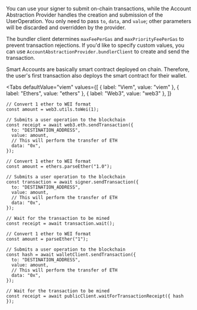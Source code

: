 
You can use your signer to submit on-chain transactions, while the Account Abstraction Provider
handles the creation and submission of the UserOperation. You only need to pass `to`, `data`, and
`value`; other parameters will be discarded and overridden by the provider.

The bundler client determines `maxFeePerGas` and `maxPriorityFeePerGas` to prevent transaction
rejections. If you'd like to specify custom values, you can use
`AccountAbstractionProvider.bundlerClient` to create and send the transaction.

Smart Accounts are basically smart contract deployed on chain. Therefore, the user's first
transaction also deploys the smart contract for their wallet.

<Tabs
  defaultValue="viem"
  values={[
    { label: "Viem", value: "viem" },
    { label: "Ethers", value: "ethers" },
    { label: "Web3", value: "web3" },
  ]}
>

<TabItem value="web3">

```tsx
// Convert 1 ether to WEI format
const amount = web3.utils.toWei(1);

// Submits a user operation to the blockchain
const receipt = await web3.eth.sendTransaction({
  to: "DESTINATION_ADDRESS",
  value: amount,
  // This will perform the transfer of ETH
  data: "0x",
});
```

</TabItem>
<TabItem value="ethers">

```tsx
// Convert 1 ether to WEI format
const amount = ethers.parseEther("1.0");

// Submits a user operation to the blockchain
const transaction = await signer.sendTransaction({
  to: "DESTINATION_ADDRESS",
  value: amount,
  // This will perform the transfer of ETH
  data: "0x",
});

// Wait for the transaction to be mined
const receipt = await transaction.wait();
```

</TabItem>
<TabItem value="viem">

```tsx
// Convert 1 ether to WEI format
const amount = parseEther("1");

// Submits a user operation to the blockchain
const hash = await walletClient.sendTransaction({
  to: "DESTINATION_ADDRESS",
  value: amount,
  // This will perform the transfer of ETH
  data: "0x",
});

// Wait for the transaction to be mined
const receipt = await publicClient.waitForTransactionReceipt({ hash });
```

</TabItem>
</Tabs>
